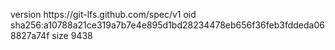 version https://git-lfs.github.com/spec/v1
oid sha256:a10788a21ce319a7b7e4e895d1bd28234478eb656f36feb3fddeda068827a74f
size 9438
